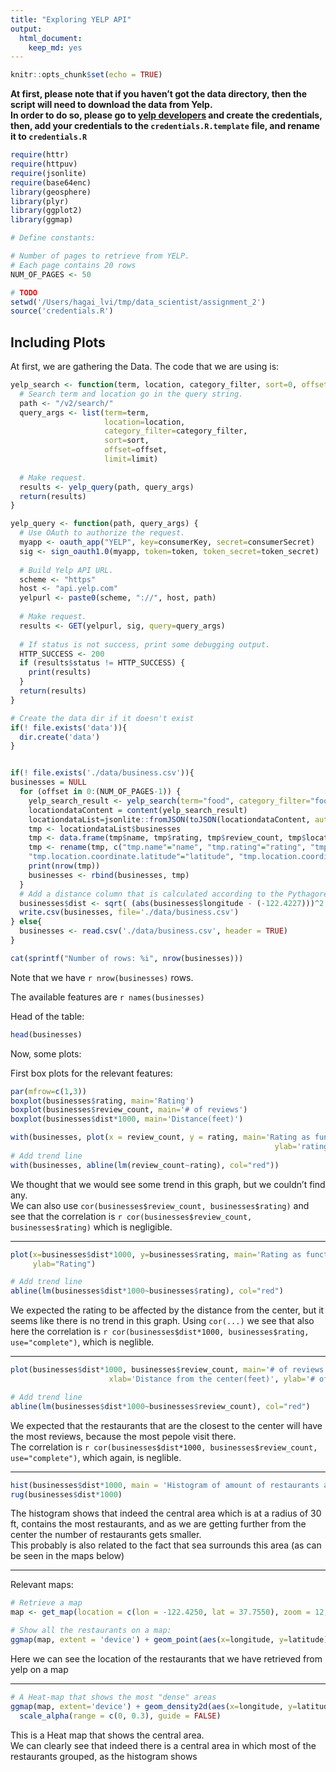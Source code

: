 ```yaml
---
title: "Exploring YELP API"
output: 
  html_document: 
    keep_md: yes
---
```


```r
knitr::opts_chunk$set(echo = TRUE)
```
**At first, please note that if you haven't got the data directory, then the script will need to download the data from Yelp.  
In order to do so, please go to [yelp developers](https://www.yelp.com/developers/manage_api_keys) and create the credentials,
then, add your credentials to the `credentials.R.template` file, and rename it to `credentials.R`**  



```r
require(httr)
require(httpuv)
require(jsonlite)
require(base64enc)
library(geosphere)
library(plyr)
library(ggplot2)
library(ggmap)
```

```r
# Define constants:

# Number of pages to retrieve from YELP.
# Each page contains 20 rows
NUM_OF_PAGES <- 50
```

```r
# TODO
setwd('/Users/hagai_lvi/tmp/data_scientist/assignment_2')
source('credentials.R')
```
## Including Plots

At first, we are gathering the Data. The code that we are using is:

```r
yelp_search <- function(term, location, category_filter, sort=0, offset=0, limit=20) {
  # Search term and location go in the query string.
  path <- "/v2/search/"
  query_args <- list(term=term,
                     location=location,
                     category_filter=category_filter,
                     sort=sort,
                     offset=offset,
                     limit=limit)
  
  # Make request.
  results <- yelp_query(path, query_args)
  return(results)
}

yelp_query <- function(path, query_args) {
  # Use OAuth to authorize the request.
  myapp <- oauth_app("YELP", key=consumerKey, secret=consumerSecret)
  sig <- sign_oauth1.0(myapp, token=token, token_secret=token_secret)
  
  # Build Yelp API URL.
  scheme <- "https"
  host <- "api.yelp.com"
  yelpurl <- paste0(scheme, "://", host, path)
  
  # Make request.
  results <- GET(yelpurl, sig, query=query_args)
  
  # If status is not success, print some debugging output.
  HTTP_SUCCESS <- 200
  if (results$status != HTTP_SUCCESS) {
    print(results)
  }
  return(results)
}

# Create the data dir if it doesn't exist
if(! file.exists('data')){
  dir.create('data')
}


if(! file.exists('./data/business.csv')){
businesses = NULL
  for (offset in 0:(NUM_OF_PAGES-1)) {
    yelp_search_result <- yelp_search(term="food", category_filter="food", location="San Francisco, CA", sort=0, offset = offset*20)
    locationdataContent = content(yelp_search_result)
    locationdataList=jsonlite::fromJSON(toJSON(locationdataContent, auto_unbox = TRUE))
    tmp <- locationdataList$businesses
    tmp <- data.frame(tmp$name, tmp$rating, tmp$review_count, tmp$location$coordinate$latitude, tmp$location$coordinate$longitude)
    tmp <- rename(tmp, c("tmp.name"="name", "tmp.rating"="rating", "tmp.review_count"="review_count",
    "tmp.location.coordinate.latitude"="latitude", "tmp.location.coordinate.longitude"="longitude"))
    print(nrow(tmp))
    businesses <- rbind(businesses, tmp)
  }
  # Add a distance column that is calculated according to the Pythagorean theorem
  businesses$dist <- sqrt( (abs(businesses$longitude - (-122.4227)))^2 + (abs(businesses$latitude - (37.7770)))^2 )
  write.csv(businesses, file='./data/business.csv')
} else{
  businesses <- read.csv('./data/business.csv', header = TRUE)
}

cat(sprintf("Number of rows: %i", nrow(businesses)))
```
Note that we have `r nrow(businesses)` rows.  

The available features are `r names(businesses)`   


Head of the table:
```r
head(businesses)
```


Now, some plots:  

First box plots for the relevant features:
```r
par(mfrow=c(1,3))
boxplot(businesses$rating, main='Rating')
boxplot(businesses$review_count, main='# of reviews')
boxplot(businesses$dist*1000, main='Distance(feet)')
```


```r
with(businesses, plot(x = review_count, y = rating, main='Rating as function of # of reviews', xlab= '# of reviews',
                                                           ylab='rating'))
# Add trend line
with(businesses, abline(lm(review_count~rating), col="red"))
```
  
We thought that we would see some trend in this graph, but we couldn't find any.  
We can also use `cor(businesses$review_count, businesses$rating)` and see that the correlation is `r cor(businesses$review_count, businesses$rating)`
which is negligible.

-----------------

```r
plot(x=businesses$dist*1000, y=businesses$rating, main='Rating as function of distance from the center', xlab="Distance from the center(feet)",
     ylab="Rating")

# Add trend line
abline(lm(businesses$dist*1000~businesses$rating), col="red")
```  
  
We expected the rating to be affected by the distance from the center, but it seems like there is no trend in this graph.
Using `cor(...)` we see that also here the correlation is `r cor(businesses$dist*1000, businesses$rating, use="complete")`, which is neglible.



------------

```r
plot(businesses$dist*1000, businesses$review_count, main='# of reviews as a function of distance from the center',
                      xlab='Distance from the center(feet)', ylab='# of reviews')

# Add trend line
abline(lm(businesses$dist*1000~businesses$review_count), col="red")
```
  
We expected that the restaurants that are the closest to the center will have the most reviews, because the most pepole visit there.  
The correlation is `r cor(businesses$dist*1000, businesses$review_count, use="complete")`, which again, is neglible.

--------------------

```r
hist(businesses$dist*1000, main = 'Histogram of amount of restaurants as\na function of distance from the center', xlab = 'Distance(feet)')
rug(businesses$dist*1000)
```
  
The histogram shows that indeed the central area which is at a radius of 30 ft, contains the most restaurants, and as we are getting further from
the center the number of restaurants gets smaller.  
This probably is also related to the fact that sea surrounds this area (as can be seen in the maps below)

-----------

Relevant maps:
```r
# Retrieve a map
map <- get_map(location = c(lon = -122.4250, lat = 37.7550), zoom = 12, maptype = "hybrid", scale = 2)
```
  
```r
# Show all the restaurants on a map:
ggmap(map, extent = 'device') + geom_point(aes(x=longitude, y=latitude), data=businesses)
```
  
Here we can see the location of the restaurants that we have retrieved from yelp on a map

----
```r
# A Heat-map that shows the most "dense" areas
ggmap(map, extent='device') + geom_density2d(aes(x=longitude, y=latitude), data = businesses) + stat_density2d(data=businesses,aes(x=longitude, y=latitude, fill = ..level.., alpha = ..level..), size = 0.01, bins = 16, geom = "polygon") + scale_fill_gradient(low = "green", high = "red") + 
  scale_alpha(range = c(0, 0.3), guide = FALSE)
```
  
This is a Heat map that shows the central area.  
We can clearly see that indeed there is a central area in which most of the restaurants grouped, as the histogram shows